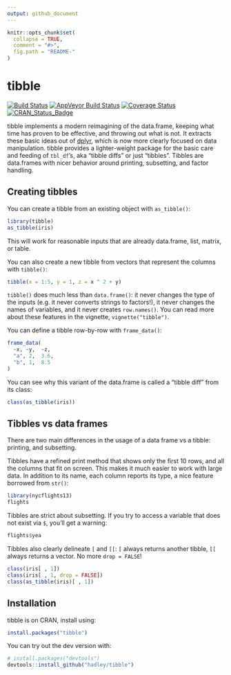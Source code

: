 ```yaml
---
output: github_document
---
```


<!-- README.md is generated from README.Rmd. Please edit that file -->

```r
knitr::opts_chunk$set(
  collapse = TRUE,
  comment = "#>",
  fig.path = "README-"
)
```

# tibble

[![Build Status](https://travis-ci.org/hadley/tibble.svg?branch=master)](https://travis-ci.org/hadley/tibble) 
[![AppVeyor Build Status](https://ci.appveyor.com/api/projects/status/github/hadley/tibble?branch=master&svg=true)](https://ci.appveyor.com/project/hadley/tibble) 
[![Coverage Status](https://img.shields.io/codecov/c/github/hadley/tibble/master.svg)](https://codecov.io/github/hadley/tibble?branch=master)
[![CRAN_Status_Badge](http://www.r-pkg.org/badges/version/tibble)](https://cran.r-project.org/package=tibble)

tibble implements a modern reimagining of the data.frame, keeping what time has proven to be effective, and throwing out what is not. It extracts these basic ideas out of [dplyr](https://cran.r-project.org/package=dplyr), which is now more clearly focused on data manipulation. tibble provides a lighter-weight package for the basic care and feeding of `tbl_df`'s, aka "tibble diffs" or just "tibbles". Tibbles are data.frames with nicer behavior around printing, subsetting, and factor handling.

## Creating tibbles

You can create a tibble from an existing object with `as_tibble()`:

```r
library(tibble)
as_tibble(iris)
```

This will work for reasonable inputs that are already data.frame, list, matrix, or table.

You can also create a new tibble from vectors that represent the columns with `tibble()`:

```r
tibble(x = 1:5, y = 1, z = x ^ 2 + y)
```

`tibble()` does much less than `data.frame()`: it never changes the type of the inputs (e.g. it never converts strings to factors!), it never changes the names of variables, and it never creates `row.names()`. You can read more about these features in the vignette, `vignette("tibble")`.

You can define a tibble row-by-row with `frame_data()`:

```r
frame_data(
  ~x, ~y,  ~z,
  "a", 2,  3.6,
  "b", 1,  8.5
)
```

You can see why this variant of the data.frame is called a "tibble diff" from its class:

```r
class(as_tibble(iris))
```

## Tibbles vs data frames

There are two main differences in the usage of a data frame vs a tibble: printing, and subsetting.

Tibbles have a refined print method that shows only the first 10 rows, and all the columns that fit on screen. This makes it much easier to work with large data. In addition to its name, each column reports its type, a nice feature borrowed from `str()`:

```r
library(nycflights13)
flights
```

Tibbles are strict about subsetting. If you try to access a variable that does not exist via `$`, you'll get a warning:

```r
flights$yea
```

Tibbles also clearly delineate `[` and `[[`: `[` always returns another tibble, `[[` always returns a vector. No more `drop = FALSE`!

```r
class(iris[ , 1])
class(iris[ , 1, drop = FALSE])
class(as_tibble(iris)[ , 1])
```

## Installation

tibble is on CRAN, install using:

```r
install.packages("tibble")
```

You can try out the dev version with:

```r
# install.packages("devtools")
devtools::install_github("hadley/tibble")
```
